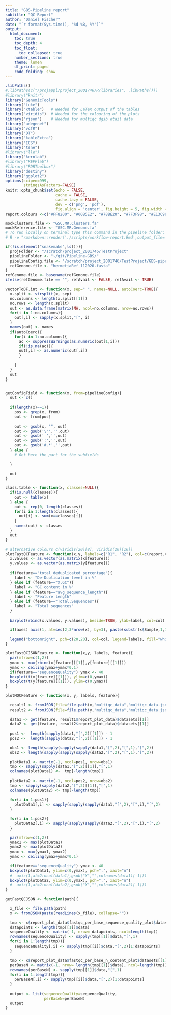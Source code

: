 ```yaml
---
title: "GBS-Pipeline report"
subtitle: "QC-Report"
author: "Daniel Fischer"
date: "`r format(Sys.time(), '%d %B, %Y')`"
output:
  html_document:
    toc: true
    toc_depth: 4
    toc_float:
      toc_collapsed: true
    number_sections: true
    theme: lumen
    df_print: paged
    code_folding: show
---
```


```r
.libPaths()
#.libPaths(c("/projappl/project_2001746/R/libraries", .libPaths()))
#library("knitr")
library("GenomicTools")
library("Luke")
library("xtable")   # Needed for LaTeX output of the tables
library("viridis")  # Needed for the colouring of the plots
library("rjson")    # Needed for multiqc dgsb etail data
library("adegenet")
library("vcfR")
library("DT")
library("kableExtra")
library("ICS")
library("tsne")
#library("lle")
library("kernlab")
#library("REPPlab")
#library("RDRToolbox")
library("destiny")
library("ggplot2")
options(scipen=999,
        stringsAsFactors=FALSE)
knitr::opts_chunk$set(echo = FALSE,
                      cache = FALSE,
                      cache.lazy = FALSE,
                      dev = c('png', 'pdf'),
                      fig.align = 'center', fig.height = 5, fig.width = 8.5)
report.colours <-c("#FF8200", "#00B5E2", "#78BE20", "#7F3F98", "#E13C98", "#0033A0", "#54585A")

mockClusters.file <- "GSC.MR.Clusters.fa"
mockReference.file <- "GSC.MR.Genome.fa"
# To run locally on terminal type this command in the pipeline folder:
# R -e "rmarkdown::render('./scripts/workflow-report.Rmd',output_file='./finalReport.html')"

if(!is.element("snakemake",ls())){
  projFolder <- "/scratch/project_2001746/TestProject"
  pipelineFolder <- "~/git/Pipeline-GBS/"
  pipelineConfig.file <- "/scratch/project_2001746/TestProject/GBS-pipeline_config.yaml"
  refGenome.file <- "hermetiaRef_112020.fasta"
}
refGenome.file <- basename(refGenome.file)
ifelse(refGenome.file == "", refAvail <- FALSE, refAvail <- TRUE)
```

```r
vectorToDF.int <- function(x, sep=" ", names=NULL, autoCoerc=TRUE){
  x.split <- strsplit(x, sep)
  no.columns <- length(x.split[[1]])
  no.rows <- length(x.split)
  out <- as.data.frame(matrix(NA, ncol=no.columns, nrow=no.rows))
  for(i in 1:no.columns){
    out[,i] <- sapply(x.split,"[", i)
  }
  names(out) <- names
  if(autoCoerc){
    for(i in 1:no.columns){
      ac <- suppressWarnings(as.numeric(out[1,i]))
      if(!is.na(ac)){
      out[,i] <- as.numeric(out[,i])
      }
      
    }
  }
  out
}


getConfigField <- function(x, from=pipelineConfig){
  out <- c()
  
  if(length(x)==1){
    pos <- grep(x, from)
    out <- from[pos]
    
    out <- gsub(x, "", out)
    out <- gsub('\"','',out)
    out <- gsub(' ','',out)
    out <- gsub(':','',out)
    out <- gsub('#.*','',out)
  } else {
    # Get here the part for the subfields
    
  }
  
  out
}

class.table <- function(x, classes=NULL){
  if(is.null(classes)){
    out <- table(x)
  } else {
    out <- rep(0, length(classes))
    for(i in 1:length(classes)){
      out[i] <- sum(x==classes[i])
    }
    names(out) <- classes
  }
  out
}

# alternative colours c(viridis(20)[8], viridis(20)[16])
plotFastQCFeature <- function(x,y, labels=c("R1", "R2"), col=c(report.colours[1], report.colours[2]), feature="total_deduplicated_percentage", axes=TRUE){
  x.values <- as.vector(as.matrix(x[feature]))
  y.values <- as.vector(as.matrix(y[feature]))
  
  if(feature=="total_deduplicated_percentage"){
    label <- "De-Duplication level in %"
  } else if (feature=="X.GC"){
    label <- "GC content in %"
  } else if (feature=="avg_sequence_length"){
    label <- "Feature length"
  } else if (feature=="Total.Sequences"){
    label <- "Total sequences"
  }
  
  barplot(rbind(x.values, y.values), beside=TRUE, ylab=label, col=col)

  if(axes) axis(1, at=seq(2,3*nrow(x), by=3), paste(substr(x$Sample,1,10),"..."), las=2, cex=0.1)
  
  legend("bottomright", pch=c(20,20), col=col, legend=labels, fill="white")
}

plotFastQCJSONFeature <- function(x,y, labels, feature){
  par(mfrow=c(1,2))
  ymax <- max(rbind(x[feature][[1]],y[feature][[1]]))
  ymax <- ceiling(ymax+ymax*0.1)
  if(feature=="sequenceQuality") ymax <- 40
  boxplot(t(x[feature][[1]]), ylim=c(0,ymax))
  boxplot(t(y[feature][[1]]), ylim=c(0,ymax))
}

plotMQCFeature <- function(x, y, labels, feature){
  
  result1 <- fromJSON(file=file.path(x,"multiqc_data","multiqc_data.json"))
  result2 <- fromJSON(file=file.path(y,"multiqc_data","multiqc_data.json"))
  
  data1 <- get(feature, result1$report_plot_data)$datasets[[1]]
  data2 <- get(feature, result2$report_plot_data)$datasets[[1]]
  
  pos1 <-  length(sapply(data1,"[",2)[[1]]) - 1
  pos2 <-  length(sapply(data2,"[",2)[[1]]) - 1
  
  obs1 <- length(sapply(sapply(sapply(data1,"[",2),"[",1),"[",2))
  obs2 <- length(sapply(sapply(sapply(data2,"[",2),"[",1),"[",2))

  plotData1 <- matrix(-1, ncol=pos1, nrow=obs1)
  tmp <- sapply(sapply(data1,"[",2)[[1]],"[",1) 
  colnames(plotData1) <-  tmp[-length(tmp)]
  
  plotData2 <- matrix(-1, ncol=pos2, nrow=obs2)
  tmp <- sapply(sapply(data2,"[",2)[[1]],"[",1)
  colnames(plotData2) <- tmp[-length(tmp)]
  
  for(i in 1:pos1){
    plotData1[,i] <- sapply(sapply(sapply(data1,"[",2),"[",i),"[",2)
  }
  
  for(i in 1:pos2){
    plotData2[,i] <- sapply(sapply(sapply(data2,"[",2),"[",i),"[",2)
  }

  par(mfrow=c(1,2))
  ymax1 <- max(plotData1)
  ymax2 <- max(plotData2)
  ymax <- max(ymax1, ymax2)
  ymax <- ceiling(ymax+ymax*0.1)
  
  if(feature=="sequenceQuality") ymax <- 40
  boxplot(plotData1, ylim=c(0,ymax), pch=".", xaxt="n")
  #  axis(1,at=2:ncol(data1),gsub("X","",colnames(data1)[-1]))
  boxplot(plotData2, ylim=c(0,ymax), pch=".", xaxt="n")
  #  axis(1,at=2:ncol(data2),gsub("X","",colnames(data2)[-1]))
}

```


```r
getFastQCJSON <- function(path){
  
  x_file <- file.path(path)
  x <- fromJSON(paste(readLines(x_file), collapse=""))

  tmp <- x$report_plot_data$fastqc_per_base_sequence_quality_plot$datasets[[1]]
  datapoints <- length(tmp[[1]]$data)
  sequenceQuality <- matrix(-1, nrow= datapoints, ncol=length(tmp))
  rownames(sequenceQuality) <- sapply(tmp[[1]]$data,"[",1)
  for(i in 1:length(tmp)){
    sequenceQuality[,i] <- sapply(tmp[[i]]$data,"[",2)[1:datapoints]
  }  
  
  tmp <- x$report_plot_data$fastqc_per_base_n_content_plot$datasets[[1]]
  perBaseN <- matrix(-1, nrow= length(tmp[[1]]$data), ncol=length(tmp))
  rownames(perBaseN) <- sapply(tmp[[1]]$data,"[",1)
  for(i in 1:length(tmp)){
    perBaseN[,i] <- sapply(tmp[[i]]$data,"[",2)[1:datapoints]
  }
  
  output <- list(sequenceQuality=sequenceQuality,
                 perBaseN=perBaseN)
  output
}
```
